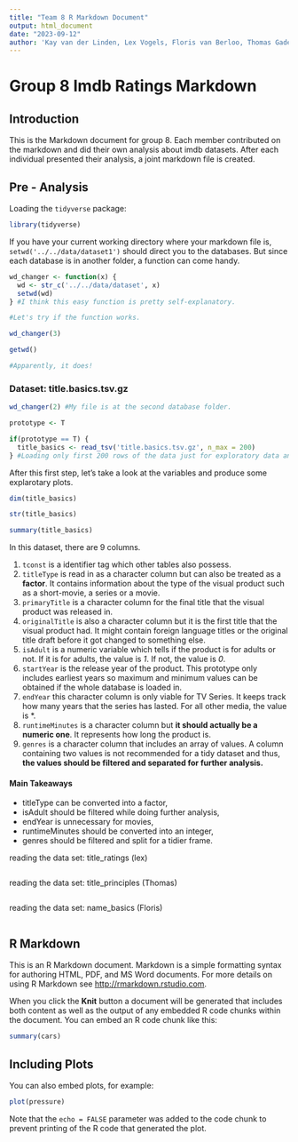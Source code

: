 ```yaml
---
title: "Team 8 R Markdown Document"
output: html_document
date: "2023-09-12"
author: 'Kay van der Linden, Lex Vogels, Floris van Berloo, Thomas Gadellaa, Mehmet Eren Erdoğan'
---
```


# Group 8 Imdb Ratings Markdown

## Introduction

This is the Markdown document for group 8. Each member contributed on the markdown and did their own analysis about imdb datasets. After each individual presented their analysis, a joint markdown file is created.

## Pre - Analysis

Loading the `tidyverse` package:

```r
library(tidyverse)
```

If you have your current working directory where your markdown file is, `setwd('../../data/dataset1')` should direct you to the databases. But since each database is in another folder, a function can come handy.

```r
wd_changer <- function(x) {
  wd <- str_c('../../data/dataset', x)
  setwd(wd)
} #I think this easy function is pretty self-explanatory.

#Let's try if the function works.

wd_changer(3)

getwd() 

#Apparently, it does!

``` 


### Dataset: title.basics.tsv.gz

```r

wd_changer(2) #My file is at the second database folder.

prototype <- T 

if(prototype == T) {
  title_basics <- read_tsv('title.basics.tsv.gz', n_max = 200)
} #Loading only first 200 rows of the data just for exploratory data analysis.

```

After this first step, let's take a look at the variables and produce some explarotary plots.

```r

dim(title_basics)

str(title_basics)

summary(title_basics)

```

In this dataset, there are 9 columns.

1. `tconst` is a identifier tag which other tables also possess. 
2. `titleType` is read in as a character column but can also be treated as a **factor**. It contains information about the type of the visual product such as a short-movie, a series or a movie.
3. `primaryTitle` is a character column for the final title that the visual product was released in.
4. `originalTitle` is also a character column but it is the first title that the visual product had. It might contain foreign language titles or the original title draft before it got changed to something else.
5. `isAdult` is a numeric variable which tells if the product is for adults or not. If it is for adults, the value is *1*. If not, the value is *0*.
6. `startYear` is the release year of the product. This prototype only includes earliest years so maximum and minimum values can be obtained if the whole database is loaded in.
7. `endYear` this character column is only viable for TV Series. It keeps track how many years that the series has lasted. For all other media, the value is *\N*.
8. `runtimeMinutes` is a character column but **it should actually be a numeric one**. It represents how long the product is.
9. `genres` is a character column that includes an array of values. A column containing two values is not recommended for a tidy dataset and thus, **the values should be filtered and separated for further analysis.**

#### Main Takeaways

* titleType can be converted into a factor,
* isAdult should be filtered while doing further analysis,
* endYear is unnecessary for movies,
* runtimeMinutes should be converted into an integer,
* genres should be filtered and split for a tidier frame.

reading the data set: title_ratings (lex)

```r

```

reading the data set: title_principles (Thomas)

```r

```


reading the data set: name_basics (Floris)

```r

```

## R Markdown

This is an R Markdown document. Markdown is a simple formatting syntax for authoring HTML, PDF, and MS Word documents. For more details on using R Markdown see <http://rmarkdown.rstudio.com>.

When you click the **Knit** button a document will be generated that includes both content as well as the output of any embedded R code chunks within the document. You can embed an R code chunk like this:

```r
summary(cars)
```

## Including Plots

You can also embed plots, for example:

```r
plot(pressure)
```

Note that the `echo = FALSE` parameter was added to the code chunk to prevent printing of the R code that generated the plot.

